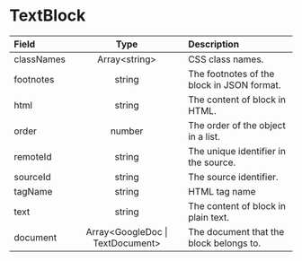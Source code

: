# TextBlock

| Field | Type | Description |
| :---------------- | :------: | :---- |
| classNames | Array\<string\> | CSS class names. |
| footnotes | string | The footnotes of the block in JSON format. |
| html | string | The content of block in HTML. |
| order | number | The order of the object in a list. |
| remoteId | string | The unique identifier in the source. |
| sourceId | string | The source identifier. |
| tagName | string | HTML tag name |
| text | string | The content of block in plain text. |
| document | Array\<GoogleDoc \| TextDocument\> | The document that the block belongs to. |
